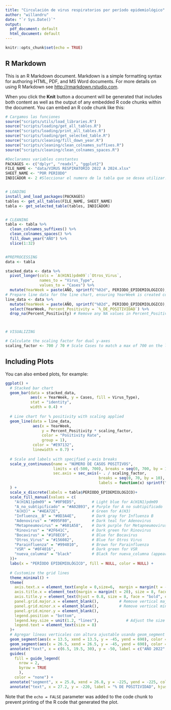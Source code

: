 ```yaml
---
title: "Circulación de virus respiratorios por período epidemiológico"
author: "willandru"
date: "`r Sys.Date()`"
output:
  pdf_document: default
  html_document: default
---
```


```r
knitr::opts_chunk$set(echo = TRUE)
```

## R Markdown

This is an R Markdown document. Markdown is a simple formatting syntax for authoring HTML, PDF, and MS Word documents. For more details on using R Markdown see <http://rmarkdown.rstudio.com>.

When you click the **Knit** button a document will be generated that includes both content as well as the output of any embedded R code chunks within the document. You can embed an R code chunk like this:

```r
# Cargamos las funciones
source("scripts/utils/load_libraries.R")
source("scripts/loading/get_all_tables.R")
source("scripts/loading/print_all_tables.R")
source("scripts/loading/get_selected_table.R")
source("scripts/cleaning/fill_down_year.R")
source("scripts/cleaning/clean_colnames_suffixes.R")
source("scripts/cleaning/clean_colnames_spaces.R")

#Declaramos variables constantes
PACKAGES <- c("dplyr", "readxl", "ggplot2")
FILE_NAME <- "data/VIRUS RESPIRATORIO 2022 A 2024.xlsx"
SHEET_NAME <- "POR PERIODO"
INDICADOR <- 2 #Sleccionar el numero de la tabla que se desea utilizar.


# LOADING
install_and_load_packages(PACKAGES)
tables <- get_all_tables(FILE_NAME, SHEET_NAME)
tabla <- get_selected_table(tables, INDICADOR)


# CLEANING
tabla <- tabla %>%
  clean_colnames_suffixes() %>%
  clean_colnames_spaces() %>%
  fill_down_year("AÑO") %>% 
  slice(1:32)


#PREPROCESSING
data <- tabla 

stacked_data <- data %>%
  pivot_longer(cols = `A(H1N1)pdm09`:`Otros_Virus`, 
               names_to = "Virus_Type", 
               values_to = "Cases") %>%
  mutate(YearWeek = paste(AÑO, sprintf("%02d", PERIODO_EPIDEMIOLOGICO), sep = "-"))
# Prepare line data for the line chart, ensuring YearWeek is created consistently
line_data <- data %>%
  mutate(YearWeek = paste(AÑO, sprintf("%02d", PERIODO_EPIDEMIOLOGICO), sep = "-")) %>%
  select(YearWeek, Percent_Positivity = `%_DE_POSITIVIDAD`) %>%
  drop_na(Percent_Positivity) # Remove any NA values in Percent_Positivity



# VISUALIZING

# Calculate the scaling factor for dual y-axes
scaling_factor <- 700 / 70 # Scale Cases to match a max of 700 on the left and 70% on the right

```


## Including Plots

You can also embed plots, for example:

```r
ggplot() +
  # Stacked bar chart
  geom_bar(data = stacked_data, 
           aes(x = YearWeek, y = Cases, fill = Virus_Type), 
           stat = "identity",
           width = 0.4) +
  
  # Line chart for % positivity with scaling applied
  geom_line(data = line_data, 
            aes(x = YearWeek, 
                y = Percent_Positivity * scaling_factor, 
                color = "Positivity Rate", 
                group = 1),
            color = "#E97132",
            linewidth = 0.7) +
  
  # Scale and labels with specified y-axis breaks
  scale_y_continuous(name = "NÚMERO DE CASOS POSITIVOS",
                     limits = c(-500, 700), breaks = seq(0, 700, by = 100),
                     sec.axis = sec_axis(~ . / scaling_factor, 
                                         breaks = seq(0, 70, by = 10), 
                                         labels = function(x) sprintf("%.1f", x))
  ) +
  scale_x_discrete(labels = tabla$PERIODO_EPIDEMIOLOGICO)+
  scale_fill_manual(values = c(
    "A(H1N1)pdm09" = "#0F9ED5",       # Light blue for A(H1N1)pdm09
    "A_no_subtipificado" = "#A02B93", # Purple for A no subtipificado
    "A(H3)" = "#4EA72E",              # Green for A(H3)
    "Influenza__B" = "#0D3A4E",       # Dark gray for Influenza B
    "Adenovirus" = "#095F80",         # Dark teal for Adenovirus
    "Metapneumovirus" = "#601A58",    # Dark purple for Metapneumovirus
    "Rinovirus" = "#2F641C",          # Dark green for Rinovirus
    "Bocavirus" = "#1F8EC0",          # Blue for Bocavirus
    "Otros_Virus" = "#156082",        # Blue for Otros Virus
    "Parainfluenza" = "#994010",      # Brown for Parainfluenza
    "VSR" = "#0F4016",                # Dark green for VSR
    "nueva_columna" = "black"         # Black for nueva_columna (appears as line in legend)
  ))+
  labs(x = "PERÍODO EPIDEMIOLÓGICO", fill = NULL, color = NULL) +
  
  # Customize the grid lines
  theme_minimal() +
  theme(
    axis.text.x = element_text(angle = 0,size=6,  margin = margin(t = -215)),
    axis.title.x = element_text(margin = margin(t = 20), size = 8, face = "bold", color = "#595959"),
    axis.title.y = element_text(hjust = 0.8, size = 8, face = "bold", color = "#595959"),
    panel.grid.major.x = element_blank(),         # Remove vertical major grid lines
    panel.grid.minor.x = element_blank(),         # Remove vertical minor grid lines
    panel.grid.minor.y = element_blank(),
    legend.position = "bottom",
    legend.key.size = unit(1.2, "lines"),            # Adjust the size of the legend items
    legend.text = element_text(size = 8)
  )+
  # Agregar líneas verticales con altura ajustable usando geom_segment
  geom_segment(aes(x = 13.5, xend = 13.5, y = -45, yend = 690), color = "black", linewidth = 1.2) +
  geom_segment(aes(x = 26.5, xend = 26.5, y = -45, yend = 690), color = "black", linewidth = 1.2) +
  annotate("text", x = c(6.5, 19.5, 30), y = -50, label = c("AÑO 2022", "AÑO 2023", "AÑO 2024"), size = 2.6, fontface = "bold") +
  guides(
    fill = guide_legend(
      nrow = 2,
      byrow = TRUE
      ),
    color = "none") + 
  annotate("segment", x = 25.8, xend = 26.8, y = -225, yend = -225, color = "#E97132", linewidth = 1) +
  annotate("text", x = 27.2, y = -220, label = "% DE POSITIVIDAD", hjust = 0, color = "black", size= 2.4) 

```

Note that the `echo = FALSE` parameter was added to the code chunk to prevent printing of the R code that generated the plot.
